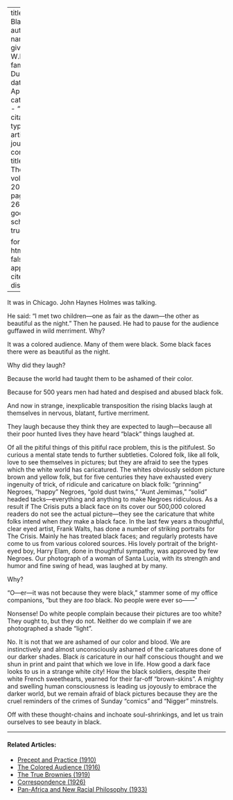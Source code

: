 
---
title: 'In Black'
author:
  - name:
      given: W.E.B.
      family: Du Bois
date: Apr. 1920
categories: 
  - ""
citation: 
  type: article-journal
  container-title: The Crisis
  volume: 20
  issue: 6
  page: 263-266
google-scholar: true

format:
  html:
    toc: false
    appendix-cite-as: display
---


It was in Chicago. John Haynes Holmes was talking.

He said: "I met two children---one as fair as the dawn---the other as beautiful as the night." Then he paused. He had to pause for the audience guffawed in wild merriment.
Why?

It was a colored audience. Many of them were black. Some black faces there were as beautiful as the night.

Why did they laugh?

Because the world had taught them to be ashamed of their color.

Because for 500 years men had hated and despised and abused black folk.

And now in strange, inexplicable transposition the rising blacks laugh at themselves in nervous, blatant, furtive merriment.

They laugh because they think they are expected to laugh---because all their poor hunted lives they have heard "black" things laughed at.

Of all the pitiful things of this pitiful race problem, this is the pitifulest. So curious a mental state tends to further subtleties. Colored folk, like all folk, love to see themselves in pictures; but they are afraid to see the types which the white world has caricatured. The whites obviously seldom picture brown and yellow folk, but for five centuries they have exhausted every ingenuity of trick, of ridicule and caricature on black folk: "grinning" Negroes, "happy" Negroes, "gold dust twins," "Aunt Jemimas," "solid" headed tacks---everything and anything to make Negroes ridiculous. As a result if <span class="crisis-title">The Crisis</span> puts a black face on its cover our 500,000 colored readers do not see the actual picture---they see the caricature that white folks intend when *they* make a black face. In the last few years a thoughtful, clear eyed artist, Frank Walts, has done a number of striking portraits for <span class="crisis-title">The Crisis</span>. Mainly he has treated black faces; and regularly protests have come to us from various colored sources. His lovely portrait of the bright-eyed boy, Harry Elam, done in thoughtful sympathy, was approved by few Negroes. Our photograph of a woman of Santa Lucia, with its strength and humor and fine swing of head, was laughed at by many.

Why?

"O---er---it was not because they were black," stammer some of my office companions, "but they are *too* black. No people were ever so------"

Nonsense! Do white people complain because their pictures are too white? They ought to, but they do not. Neither do we complain if we are photographed a shade "light".

No. It is not that we are ashamed of our color and blood. We are instinctively and almost unconsciously ashamed of the caricatures done of our darker shades. Black *is* caricature in our half conscious thought and we shun in print and paint that which we love in life. How good a dark face looks to us in a strange white city! How the black soldiers, despite their white French sweethearts, yearned for their far-off "brown-skins". A mighty and swelling human consciousness is leading us joyously to embrace the darker world, but we remain afraid of black pictures because they are the cruel reminders of the crimes of Sunday "comics" and "Nigger" minstrels.

Off with these thought-chains and inchoate soul-shrinkings, and let us train ourselves to see beauty in black.

<!-- Similar articles start here -->
<div  class="clear-wrap"></div>
<hr>
#### Related Articles:

* [Precept and Practice (1910)](/Volumes/01/02/precept_and_practice.html)
* [The Colored Audience (1916)](/Volumes/12/05/coloured_audience.html)
* [The True Brownies (1919)](/Volumes/18/06/true_brownies.html)
* [Correspondence (1926)](/Volumes/31/05/correspondence.html)
* [Pan-Africa and New Racial Philosophy (1933)](/Volumes/40/11/panafrica_and_new_racial_philosophy.html)

<!-- Similar articles end here -->